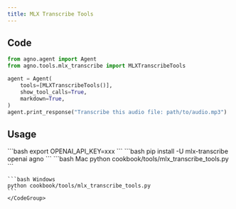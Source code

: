 ```yaml
---
title: MLX Transcribe Tools
---
```


## Code

```python cookbook/tools/mlx_transcribe_tools.py
from agno.agent import Agent
from agno.tools.mlx_transcribe import MLXTranscribeTools

agent = Agent(
    tools=[MLXTranscribeTools()],
    show_tool_calls=True,
    markdown=True,
)
agent.print_response("Transcribe this audio file: path/to/audio.mp3")
```

## Usage

<Steps>
  <Snippet file="create-venv-step.mdx" />

  <Step title="Set your API key">
    ```bash
    export OPENAI_API_KEY=xxx
    ```
  </Step>

  <Step title="Install libraries">
    ```bash
    pip install -U mlx-transcribe openai agno
    ```
  </Step>

  <Step title="Run Agent">
    <CodeGroup>
    ```bash Mac
    python cookbook/tools/mlx_transcribe_tools.py
    ```

    ```bash Windows
    python cookbook/tools/mlx_transcribe_tools.py
    ```
    </CodeGroup>
  </Step>
</Steps>